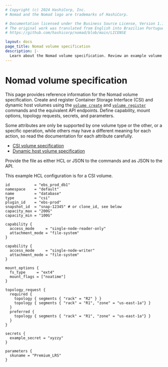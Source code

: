 ```yaml
---
# Copyright (c) 2024 HashiCorp, Inc.
# Nomad and the Nomad logo are trademarks of HashiCorp.

# Documentation licensed under the Business Source License, Version 1.1.
# The original work was translated from English into Brazilian Portuguese.
# https://github.com/hashicorp/nomad/blob/main/LICENSE

layout: docs
page_title: Nomad volume specification
description: |-
  Learn about the Nomad volume specification. Review an example volume specification. Create and register Container Storage Interface (CSI) and dynamic host volumes. Define capability, mount options, topology requests, secrets, and parameters.
---
```


# Nomad volume specification

This page provides reference information for the Nomad volume
specification. Create and register Container Storage Interface (CSI) and dynamic
host volumes using the [`volume create`][] and [`volume register`][] commands
and the equivalent API endpoints. Define capability, mount options, topology
requests, secrets, and parameters.

Some attributes are only be supported by one volume type or the other, or a
specific operation, while others may have a different meaning for each action,
so read the documentation for each attribute carefully.

* [CSI volume specification][csi_spec]
* [Dynamic host volume specification][dhv_spec]

Provide the file as either HCL or JSON to the commands and as JSON to
the API.

This example HCL configuration is for a CSI volume.

```hcl
id           = "ebs_prod_db1"
namespace    = "default"
name         = "database"
type         = "csi"
plugin_id    = "ebs-prod"
snapshot_id  = "snap-12345" # or clone_id, see below
capacity_max = "200G"
capacity_min = "100G"

capability {
  access_mode     = "single-node-reader-only"
  attachment_mode = "file-system"
}

capability {
  access_mode     = "single-node-writer"
  attachment_mode = "file-system"
}

mount_options {
  fs_type     = "ext4"
  mount_flags = ["noatime"]
}

topology_request {
  required {
    topology { segments { "rack" = "R2" } }
    topology { segments { "rack" = "R1", "zone" = "us-east-1a"} }
  }
  preferred {
    topology { segments { "rack" = "R1", "zone" = "us-east-1a"} }
  }
}

secrets {
  example_secret = "xyzzy"
}

parameters {
  skuname = "Premium_LRS"
}
```

[`volume create`]: /nomad/commands/volume/create
[`volume register`]: /nomad/commands/volume/register
[csi_spec]: /nomad/docs/other-specifications/volume/csi
[dhv_spec]: /nomad/docs/other-specifications/volume/host
